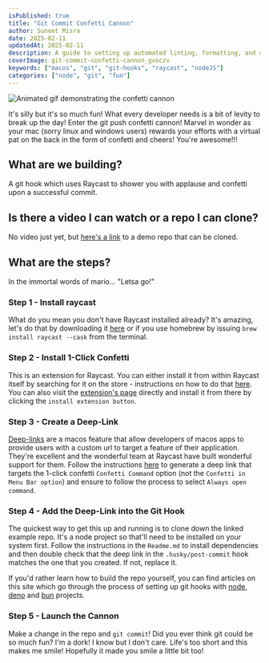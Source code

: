 ```yaml
---
isPublished: true
title: "Git Commit Confetti Cannon"
author: Suneet Misra
date: 2025-02-11
updatedAt: 2025-02-11
description: A guide to setting up automated linting, formatting, and conventional commits in Bun projects using Git hooks.
coverImage: git-commit-confetti-cannon_gvoczv
keywords: ["macos", "git", "git-hooks", "raycast", "nodeJS"]
categories: ["node", "git", "fun"]
---
```


<Image
  width={831}
  height={540}
  alt="Animated gif demonstrating the confetti cannon"
  src="https://res.cloudinary.com/suneet-codes/image/upload/v1739292434/suneet-codes/articles/confetti_vhsjkd.gif"
  unoptimized
/>

It's silly but it's so much fun! What every developer needs is a bit of levity to break up the day! Enter the git push confetti cannon! Marvel in wonder as your mac (sorry linux and windows users) rewards your efforts with a virtual pat on the back in the form of confetti and cheers! You're awesome!!!

## What are we building?

A git hook which uses Raycast to shower you with applause and confetti upon a successful commit.

## Is there a video I can watch or a repo I can clone?

No video just yet, but [here's a link](https://github.com/sun33t/0004-git-commit-confetti-cannon) to a demo repo that can be cloned.

## What are the steps?

In the immortal words of mario... "Letsa go!"

### Step 1 - Install raycast

What do you mean you don't have Raycast installed already? It's amazing, let's do that by downloading it [here](https://www.raycast.com/) or if you use homebrew by issuing `brew install raycast --cask` from the terminal.

### Step 2 - Install 1-Click Confetti

This is an extension for Raycast. You can either install it from within Raycast itself by searching for it on the store - instructions on how to do that [here](https://manual.raycast.com/store). You can also visit the [extension's page](https://www.raycast.com/peduarte/1-click-confetti) directly and install it from there by clicking the `install extension button`.

### Step 3 - Create a Deep-Link

[Deep-links](https://developer.apple.com/documentation/xcode/defining-a-custom-url-scheme-for-your-app) are a macos feature that allow developers of macos apps to provide users with a custom url to target a feature of their application. They're excellent and the wonderful team at Raycast have built wonderful support for them. Follow the instructions [here](https://manual.raycast.com/deeplinks) to generate a deep link that targets the 1-click confetti `Confetti Command` option (not the `Confetti in Menu Bar option`) and ensure to follow the process to select `Always open command`.

### Step 4 - Add the Deep-Link into the Git Hook

The quickest way to get this up and running is to clone down the linked example repo. It's a node project so that'll need to be installed on your system first. Follow the instructions in the `Readme.md` to install dependencies and then double check that the deep link in the `.husky/post-commit` hook matches the one that you created. If not, replace it.

If you'd rather learn how to build the repo yourself, you can find articles on this site which go through the process of setting up git hooks with [node](/linting-formatting-setup), [deno](linting-formatting-setup-deno) and [bun](linting-formatting-setup-bun) projects.

### Step 5 - Launch the Cannon

Make a change in the repo and `git commit`! Did you ever think git could be so much fun? I'm a dork! I know but I don't care. Life's too short and this makes me smile! Hopefully it made you smile a little bit too!
